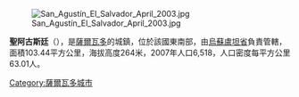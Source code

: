 [[Image:San_Agustín_El_Salvador_April_2003.jpg|right]]

'''聖阿古斯廷'''（{{lang-es|San Agustín}}），是[[薩爾瓦多|薩爾瓦多]]的城鎮，位於該國東南部，由[[烏蘇盧坦省|烏蘇盧坦省]]負責管轄，面積103.44平方公里，海拔高度264米，2007年人口6,518，人口密度每平方公里63.01人。

{{Coord|13|26|N|88|36|W|source:itwiki_region:SV|display=title}}

{{ElSalvador-geo-stub}}
[[Category:薩爾瓦多城市|Category:薩爾瓦多城市]]